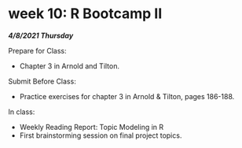 # week 10: R Bootcamp II

***4/8/2021 Thursday***

Prepare for Class:

* Chapter 3 in Arnold and Tilton.

Submit Before Class:

* Practice exercises for chapter 3 in Arnold & Tilton, pages 186-188.

In class:

* Weekly Reading Report: Topic Modeling in R
* First brainstorming session on final project topics.


